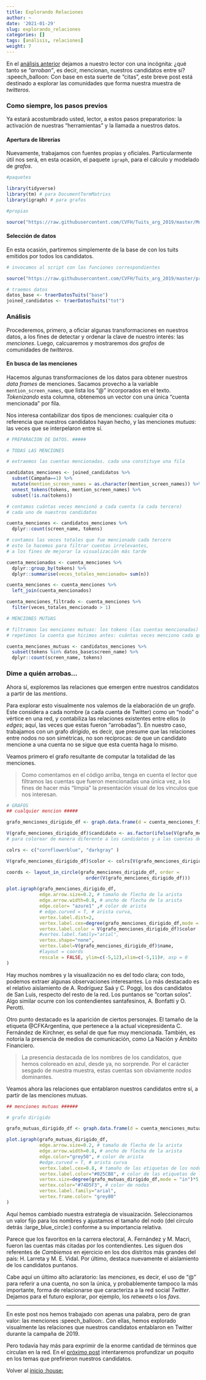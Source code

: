 ```yaml
---
title: Explorando Relaciones
author: ~
date: '2021-01-29'
slug: explorando_relaciones
categories: []
tags: [análisis, relaciones]
weight: 7
---
```


En el [análisis anterior](../explorando_palabras/) dejamos a nuestro lector con una incógnita: ¿qué tanto se _"arroban"_, es decir, mencionan, nuestros candidatos entre sí? :speech_balloon: Con base en esta suerte de "citas", este breve post está destinado a explorar las comunidades que forma nuestra muestra de _twitteros_.

### Como siempre, los pasos previos

Ya estará acostumbrado usted, lector, a estos pasos preparatorios: la activación de nuestras "herramientas" y la llamada a nuestros datos.

#### Apertura de librerías

Nuevamente, trabajamos con fuentes propias y oficiales. Particularmente útil nos será, en esta ocasión, el paquete `igraph`, para el cálculo y modelado de _grafos_.

```r

#paquetes

library(tidyverse)
library(tm) # para DocumentTermMatrixs
library(igraph) # para grafos

#propias

source("https://raw.githubusercontent.com/CVFH/Tuits_arg_2019/master/Modules/tuitsCandidatos.R", encoding = "UTF-8") # para trabajar con bases de tuits

```

#### Selección de datos

En esta ocasión, partiremos simplemente de la base de con los tuits emitidos por todos los candidatos.

```r
# invocamos al script con las funciones correspondientes

source("https://raw.githubusercontent.com/CVFH/Tuits_arg_2019/master/preparacion_datos_tuits.R", encoding = "UTF-8")

# traemos datos
datos_base <- traerDatosTuits("base")
joined_candidatos <- traerDatosTuits("tot")

```

### Análisis

Procederemos, primero, a oficiar algunas transformaciones en nuestros datos, a los fines de detectar y ordenar la clave de nuestro interés: las _menciones_. Luego, calcuaremos y mostraremos dos _grafos_ de comunidades de _twitteros_.

#### En busca de las menciones

Hacemos algunas transformaciones de los datos para obtener nuestros _data frames_ de menciones. Sacamos provecho a la variable `mention_screen_names`, que lista los "@" incorporados en el texto. _Tokenizando_ esta columna, obtenemos un vector con una única "cuenta mencionada" por fila.

Nos interesa contabilizar dos tipos de menciones: cualquier cita o referencia que nuestros candidatos hayan hecho, y las menciones _mutuas_: las veces que se interpelaron entre sí. 

```r
# PREPARACION DE DATOS. #####

# TODAS LAS MENCIONES

# extraemos las cuentas mencionadas. cada una constituye una fila

candidatos_menciones <- joined_candidatos %>% 
  subset(Campaña==1) %>% 
  mutate(mention_screen_names = as.character(mention_screen_names)) %>% 
  unnest_tokens(tokens, mention_screen_names) %>% 
  subset(!is.na(tokens)) 

# contamos cuántas veces mencionó a cada cuenta (a cada tercero) 
# cada uno de nuestros candidatos

cuenta_menciones <- candidatos_menciones %>% 
  dplyr::count(screen_name, tokens)

# contamos las veces totales que fue mencionado cada tercero
# esto lo hacemos para filtrar cuentas irrelevantes,
# a los fines de mejorar la visualización más tarde

cuenta_mencionados <- cuenta_menciones %>% 
  dplyr::group_by(tokens) %>% 
  dplyr::summarise(veces_totales_mencionado= sum(n)) 

cuenta_menciones <- cuenta_menciones %>% 
  left_join(cuenta_mencionados)

cuenta_menciones_filtrado <- cuenta_menciones %>% 
  filter(veces_totales_mencionado > 1)

# MENCIONES MUTUAS

# filtramos las menciones mutuas: los tokens (las cuentas mencionadas) que coincidan con los nombres de Twitter de los candidatos
# repetimos la cuenta que hicimos antes: cuántas veces menciono cada quién a cada quién

cuenta_menciones_mutuas <- candidatos_menciones %>% 
  subset(tokens %in% datos_base$screen_name) %>%
  dplyr::count(screen_name, tokens)


```

### Dime a quién arrobas...

Ahora sí, exploremos las relaciones que emergen entre nuestros candidatos a partir de las _mentions_.

Para explorar esto visualmente nos valemos de la elaboración de un _grafo_. Este considera a cada nombre (a cada cuenta de Twitter) como un "nodo" o vértice en una red, y contabiliza las relaciones existentes entre ellos (o _edges_; aquí, las veces que estas fueron "arrobadas"). En nuestro caso, trabajamos con un grafo _dirigido_, es decir, que presume que las relaciones entre nodos no son simétricas, no son recíprocas: de que un candidato mencione a una cuenta no se sigue que esta cuenta haga lo mismo.

Veamos primero el grafo resultante de computar la totalidad de las menciones.

>  Como comentamos en el código arriba, tenga en cuenta el lector que filtramos las cuentas que fueron mencionadas una única vez, a los fines de hacer más "limpia" la presentación visual de los vínculos que nos interesan. 

```r
# GRAFOS
## cualquier mencion #####

grafo_menciones_dirigido_df <- graph.data.frame(d = cuenta_menciones_filtrado, directed = T)

V(grafo_menciones_dirigido_df)$candidato <- as.factor(ifelse(V(grafo_menciones_dirigido_df)$name %in% datos_base$screen_name, "candidato", "otrx")) 
# para colorear de manera diferente a los candidatos y a las cuentas de terceros

colrs <- c("cornflowerblue", "darkgray" )

V(grafo_menciones_dirigido_df)$color <- colrs[V(grafo_menciones_dirigido_df)$candidato]

coords <- layout_in_circle(grafo_menciones_dirigido_df, order =
                             order(V(grafo_menciones_dirigido_df)))

plot.igraph(grafo_menciones_dirigido_df,
            edge.arrow.size=0.2, # tamaño de flecha de la arista
            edge.arrow.width=0.8, # ancho de flecha de la arista
            edge.color= "azure1" ,# color de arista
            # edge.curved = T, # arista curva,
            vertex.label.dist=2,
            vertex.label.cex=degree(grafo_menciones_dirigido_df,mode = "in")*0.3, # tamaño de las etiquetas de los nodos
            vertex.label.color = V(grafo_menciones_dirigido_df)$color , # color de etiquetas de nodos
            #vertex.label.family="arial",
            vertex.shape="none", 
            vertex.label=V(grafo_menciones_dirigido_df)$name,
            #layout = coords
            rescale = FALSE, ylim=c(-5,12),xlim=c(-5,11)#, asp = 0
)
```


Hay muchos nombres y la visualización no es del todo clara; con todo, podemos extraer algunas observaciones interesantes. Lo más destacado es el relativo aislamiento de A. Rodríguez Saá y C. Poggi, los dos candidatos de San Luis, respecto del resto de la red. Los puntanos se "cortan solos". Algo similar ocurre con los contendientes santafesinos, A. Bonfatti y O. Perotti.

Otro punto destacado es la aparición de ciertos personajes. El tamaño de la etiqueta @CFKArgentina, que pertenece a la actual vicepresidenta C. Fernández de Kirchner, es señal de que fue muy mencionada. También, es notoria la presencia de medios de comunicación, como La Nación y Ámbito Financiero.

> La presencia destacada de los nombres de los candidatos, que hemos coloreado en azul, desde ya, no sorprende. Por el carácter sesgado de nuestra muestra, estas cuentas son obviamente _nodos_ dominantes.

Veamos ahora las relaciones que entablaron nuestros candidatos entre sí, a partir de las menciones mutuas. 

```r
## menciones mutuas ######

# grafo dirigido

grafo_mutuas_dirigido_df <- graph.data.frame(d = cuenta_menciones_mutuas,directed = T)

plot.igraph(grafo_mutuas_dirigido_df,
            edge.arrow.size=0.2, # tamaño de flecha de la arista
            edge.arrow.width=0.8, # ancho de flecha de la arista
            edge.color="grey50", # color de arista
            #edge.curved = T, # arista curva
            vertex.label.cex=0.8, # tamaño de las etiquetas de los nodos
            vertex.label.color="#025CB8", # color de las etiquetas de los nodos
            vertex.size=degree(grafo_mutuas_dirigido_df,mode = "in")*5, # Tamaño de nodo
            vertex.color="#74D5F3", # color de nodos
            vertex.label.family="arial",
            vertex.frame.color= "grey80"
)
```

Aquí hemos cambiado nuestra estrategia de visuaización. Seleccionamos un valor fijo para los nombres y ajustamos el tamaño del nodo (del círculo detrás :large_blue_circle:) conforme a su importancia relativa.

Parece que los favoritos en la carrera electoral, A. Fernández y M. Macri, fueron las cuentas más citadas por los contendientes. Les siguen dos referentes de _Cambiemos_ en ejercicio en los dos distritos más grandes del país: H. Larreta y M. E. Vidal. Por último, destaca nuevamente el aislamiento de los candidatos puntanos.

Cabe aquí un último alto aclaratorio: las _menciones_, es decir, el uso de "@" para referir a una cuenta, no son la única, y probablemente tampoco la más importante, forma de relacionarse que caracteriza a la red social _Twitter_. Dejamos para el futuro explorar, por ejemplo, los _retweets_ o los _favs_.

---

En este post nos hemos trabajado con apenas una palabra, pero de gran valor: las menciones :speech_balloon:. Con ellas, hemos explorado visualmente las relaciones que nuestros candidatos entablaron en Twitter durante la campaña de 2019.

Pero todavía hay más para exprimir de la enorme cantidad de términos que circulan en la red. En el [próximo post](../explorando_temas/) intentaremos profundizar un poquito en los temas que prefirieron nuestros candidatos.

Volver al [inicio :house:](/)
